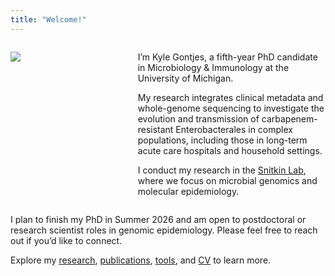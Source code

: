 ```yaml
---
title: "Welcome!"
---
```


:::::: columns
::: {.column width="30%"}
![](images/headshot-01.jpeg)
:::

::: {.column width="5%"}
:::

::: {.column width="65%"}
I’m Kyle Gontjes, a fifth-year PhD candidate in Microbiology & Immunology at the University of Michigan.

My research integrates clinical metadata and whole-genome sequencing to investigate the evolution and transmission of carbapenem-resistant Enterobacterales in complex populations, including those in long-term acute care hospitals and household settings.

I conduct my research in the [Snitkin Lab](<https://thesnitkinlab.com/index.php>), where we focus on microbial genomics and molecular epidemiology.
:::
::::::

I plan to finish my PhD in Summer 2026 and am open to postdoctoral or research scientist roles in genomic epidemiology. Please feel free to reach out if you’d like to connect.

Explore my [research](research.qmd), [publications](<https://scholar.google.com/citations?hl=en&user=hG4WnBEAAAAJ&view_op=list_works>), [tools](software.qmd), and [CV](cv.qmd) to learn more.
